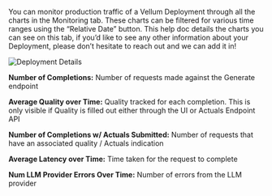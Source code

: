 You can monitor production traffic of a Vellum Deployment through
all the charts in the Monitoring tab. These charts can be filtered
for various time ranges using the “Relative Date” button. This help
doc details the charts you can see on this tab, if you’d like to see
any other information about your Deployment, please don’t hesitate to
reach out and we can add it in!

![Deployment Details](https://vellum-ai.notion.site/image/https%3A%2F%2Fs3-us-west-2.amazonaws.com%2Fsecure.notion-static.com%2F79e7e1d0-cac4-4ef6-a4b6-ce5c00302c32%2FUntitled.png?table=block&id=6ef24046-96eb-4c93-980b-9485f31b5551&spaceId=71c05e3e-272b-4acf-9889-90a304d95d06&width=2000&userId=&cache=v2)

**Number of Completions:** Number of requests made against the Generate endpoint

**Average Quality over Time:** Quality tracked for each completion. This is only 
visible if Quality is filled out either through the UI or Actuals Endpoint API

**Number of Completions w/ Actuals Submitted:** Number of requests that have an 
associated quality / Actuals indication

**Average Latency over Time:** Time taken for the request to complete

**Num LLM Provider Errors Over Time:** Number of errors from the LLM provider
